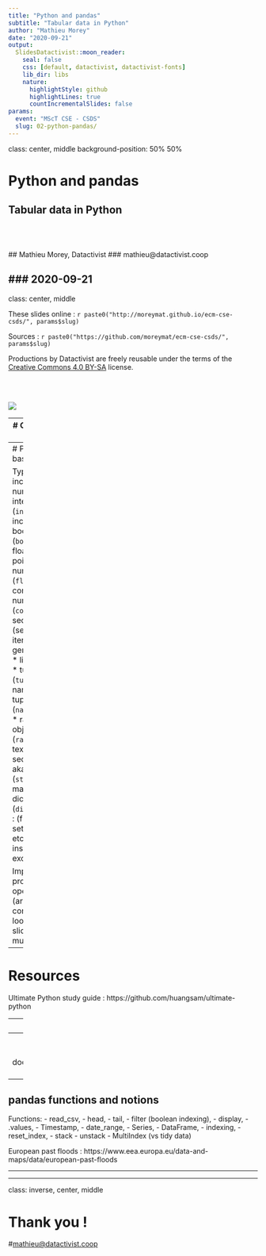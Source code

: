 ```yaml
---
title: "Python and pandas"
subtitle: "Tabular data in Python"
author: "Mathieu Morey"
date: "2020-09-21"
output:
  SlidesDatactivist::moon_reader:
    seal: false
    css: [default, datactivist, datactivist-fonts]
    lib_dir: libs
    nature:
      highlightStyle: github
      highlightLines: true
      countIncrementalSlides: false
params:
  event: "MScT CSE - CSDS"
  slug: 02-python-pandas/
---
```


class: center, middle
background-position: 50% 50%

# Python and pandas
## Tabular data in Python
<BR><BR><BR>
## Mathieu Morey, Datactivist
### mathieu@datactivist.coop

### 2020-09-21
---

class: center, middle

These slides online : `r paste0("http://moreymat.github.io/ecm-cse-csds/", params$slug)`

Sources : `r paste0("https://github.com/moreymat/ecm-cse-csds/", params$slug)`

Productions by Datactivist are freely reusable under the terms of the [Creative Commons 4.0 BY-SA](https://creativecommons.org/licenses/by-sa/4.0/legalcode.fr) license.

<BR>
<BR>

![](https://mirrors.creativecommons.org/presskit/buttons/88x31/png/by-sa.png)

---
# Checklist : Setup

- Download miniconda for linux from https://docs.conda.io/en/latest/miniconda.html :
https://repo.anaconda.com/miniconda/Miniconda3-latest-Linux-x86_64.sh

- Install miniconda :
`bash Miniconda3-latest-Linux-x86_64.sh`
then answer "yes" to the two yes/no questions

- (restart your terminal) Install jupyterlab and pandas :
`conda install -c conda-forge jupyterlab pandas`

- (restart your terminal) `jupyter-lab`

---
# Python basics

Types include :
- numerics :
  * integers (`int`) including booleans (`bool`),
  * floating point numbers (`float`),
  * complex numbers (`complex`),
- sequences (see also iterators, generators):
  * lists (`list`),
  * tuples (`tuple`) and named tuples (`namedtuple`),
  * range objects (`range`),
  * text sequences aka strings (`str`),
- mappings:
  * dictionaries (`dict`)
- plus : (frozen) sets, bytes, etc ; classes, instances, exceptions...

Important properties : operations (arithmetic, containment, lookup, slicing...), mutability

---
# Resources

Ultimate Python study guide : https://github.com/huangsam/ultimate-python



---
# Python data science ecosystem

* [anaconda](https://www.anaconda.com/open-source) is a Python distribution: coherent set of tools and libraries
  - `conda install mypackage`
* [jupyter](https://jupyter.org/) is a software platform for interactive data science
  - jupyter notebooks are documents that interweave text blocks and code blocks (eg. operating on data) ; code blocks can be executed and their results are displayed directly in the notebook
* [pandas](https://pandas.pydata.org/) is a tool to analyze and manipulate *tabular* data.
* [numpy](https://numpy.org/) is a library for scientific computing : optimized data structures and operations, mathematical functions, linear algebra routines, etc

---
# pandas

https://pandas.pydata.org/pandas-docs/stable/getting_started/intro_tutorials/01_table_oriented.html#min-tut-01-tableoriented

---
## pandas functions and notions
Functions:
	- read_csv,
	- head,
	- tail,
	- filter (boolean indexing),
	- display,
	- .values,
	- Timestamp,
	- date_range,
	- Series,
	- DataFrame,
	- indexing,
	- reset_index,
	- stack
	- unstack
	- MultiIndex (vs tidy data)

European past floods :
https://www.eea.europa.eu/data-and-maps/data/european-past-floods

---


---
class: inverse, center, middle

# Thank you !

#<mathieu@datactivist.coop>
